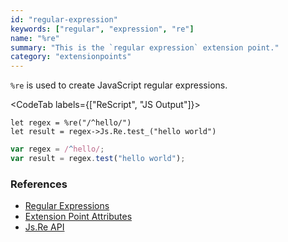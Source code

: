 ```yaml
---
id: "regular-expression"
keywords: ["regular", "expression", "re"]
name: "%re"
summary: "This is the `regular expression` extension point."
category: "extensionpoints"
---
```


`%re` is used to create JavaScript regular expressions.

<CodeTab labels={["ReScript", "JS Output"]}>

```res
let regex = %re("/^hello/")
let result = regex->Js.Re.test_("hello world")
```

```js
var regex = /^hello/;
var result = regex.test("hello world");
```

</CodeTab>

### References

* [Regular Expressions](/docs/manual/latest/primitive-types#regular-expression)
* [Extension Point Attributes](/docs/manual/latest/attribute#extension-point)
* [Js.Re API](/docs/manual/latest/api/js/re)
